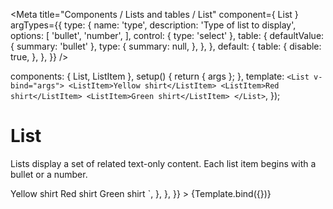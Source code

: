 
<Meta
  title="Components / Lists and tables / List"
  component={ List }
  argTypes={{
    type: {
      name: 'type',
      description: 'Type of list to display',
      options: [
        'bullet',
        'number',
      ],
      control: { type: 'select' },
      table: {
        defaultValue: {
          summary: 'bullet'
        },
        type: {
          summary: null,
        },
      },
    },
    default: {
      table: {
        disable: true,
      },
    },
  }}
/>

  components: { List, ListItem },
  setup() { return { args }; },
  template: `<List v-bind="args">
    <ListItem>Yellow shirt</ListItem>
    <ListItem>Red shirt</ListItem>
    <ListItem>Green shirt</ListItem>
  </List>`,
});

# List

Lists display a set of related text-only content. Each list item begins with a bullet or a number.

<Canvas>
  <Story
    name="List"
    height="80px"
    parameters={{
      docs: {
        source: {
          code: dedent`
            <List type="bullet">
              <ListItem>Yellow shirt</ListItem>
              <ListItem>Red shirt</ListItem>
              <ListItem>Green shirt</ListItem>
            </List>
          `,
        },
      },
    }}
  >
    {Template.bind({})}
  </Story>
</Canvas>

<ArgsTable story="List" />
